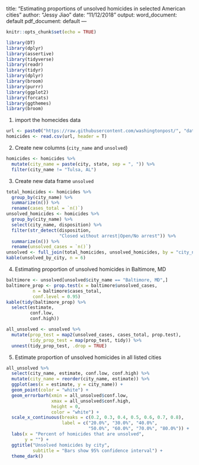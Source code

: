 title: "Estimating proportions of unsolved homicides in selected American cities"
author: "Jessy Jiao"
date: "11/12/2018"
output:
  word_document: default
  pdf_document: default
---

```r
knitr::opts_chunk$set(echo = TRUE)
```

```r
library(DT)
library(dplyr)
library(assertive)
library(tidyverse)
library(readr)
library(tidyr)
library(dplyr)
library(broom)
library(purrr)
library(ggplot2)
library(forcats)
library(ggthemes)
library(broom)
```

1. import the homecides data

```r
url <- paste0("https://raw.githubusercontent.com/washingtonpost/", "data-homicides/master/homicide-data.csv")
homicides <- read.csv(url, header = T)
```

2. Create new columns (`city_name` and `unsolved`)

```r
homicides <- homicides %>% 
  mutate(city_name = paste(city, state, sep = ", ")) %>% 
  filter(city_name != "Tulsa, AL")
```


3. Create new data frame `unsolved`

```r
total_homicides <- homicides %>% 
  group_by(city_name) %>% 
  summarize(n()) %>% 
  rename(cases_total = `n()`)
unsolved_homicides <- homicides %>% 
  group_by(city_name) %>% 
  select(city_name, disposition) %>% 
  filter(str_detect(disposition, 
                    "Closed without arrest|Open/No arrest")) %>% 
  summarize(n()) %>% 
  rename(unsolved_cases = `n()`)
unsolved <- full_join(total_homicides, unsolved_homicides, by = "city_name")
kable(unsolved_by_city, n = 6)
```



4. Estimating proportion of unsolved homicides in Baltimore, MD 

```r
baltimore <- unsolved[unsolved$city_name == "Baltimore, MD",]
baltimore_prop <- prop.test(x = baltimore$unsolved_cases, 
          n = baltimore$cases_total,
          conf.level = 0.95)
kable(tidy(baltimore_prop) %>% 
  select(estimate,
         conf.low,
         conf.high))
```


```r
all_unsolved <- unsolved %>% 
  mutate(prop_test = map2(unsolved_cases, cases_total, prop.test), 
         tidy_prop_test = map(prop_test, tidy)) %>% 
  unnest(tidy_prop_test, .drop = TRUE)
```

5. Estimate proportion of unsolved homicides in all listed cities


```r
all_unsolved %>% 
  select(city_name, estimate, conf.low, conf.high) %>% 
  mutate(city_name = reorder(city_name, estimate)) %>% 
  ggplot(aes(x = estimate, y = city_name)) +
  geom_point(color = "white") +
  geom_errorbarh(xmin = all_unsolved$conf.low,
                 xmax = all_unsolved$conf.high,
                 height = 0,
                 color = "white") +
  scale_x_continuous(breaks = c(0.2, 0.3, 0.4, 0.5, 0.6, 0.7, 0.8),
                     label = c("20.0%", "30.0%", "40.0%", 
                               "50.0%", "60.0%", "70.0%", "80.0%")) +
  labs(x = "Percent of homicides that are unsolved",
       y = "") +
  ggtitle("Unsolved homicides by city",
          subtitle = "Bars show 95% confidence interval") +
  theme_dark()
```




